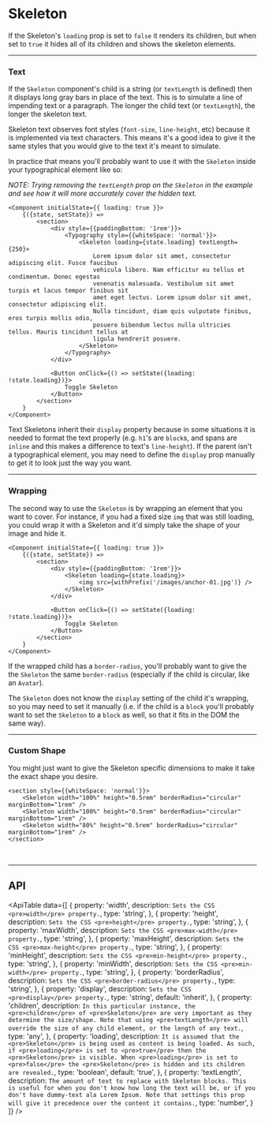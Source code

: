 
# Skeleton

<ComponentInfo title="Skeleton" mode="description" />

If the Skeleton's `loading` prop is set to `false` it  renders its children, but when set to `true`
it hides all of its children and shows the skeleton elements.

---

### Text

If the `Skeleton` component's child is a string (or `textLength` is defined) then it displays
long gray bars in place of the text. This is to simulate a line of impending text or a paragraph.
The longer the child text (or `textLength`), the longer the skeleton text.

Skeleton text observes font styles (`font-size`, `line-height`, etc) because it is implemented via
text characters. This means it's a good idea to give it the same styles that you would give to the
text it's meant to simulate.

In practice that means you'll probably want to use it with the `Skeleton` inside your typographical
element like so:

*NOTE: Trying removing the `textLength` prop on the `Skeleton` in the example and see how it
will more accurately cover the hidden text.*

```tsx live
<Component initialState={{ loading: true }}>
    {({state, setState}) =>
        <section>
            <div style={{paddingBottom: '1rem'}}>
                <Typography style={{whiteSpace: 'normal'}}>
                    <Skeleton loading={state.loading} textLength={250}>
                        Lorem ipsum dolor sit amet, consectetur adipiscing elit. Fusce faucibus
                        vehicula libero. Nam efficitur eu tellus et condimentum. Donec egestas
                        venenatis malesuada. Vestibulum sit amet turpis et lacus tempor finibus sit
                        amet eget lectus. Lorem ipsum dolor sit amet, consectetur adipiscing elit.
                        Nulla tincidunt, diam quis vulputate finibus, eros turpis mollis odio,
                        posuere bibendum lectus nulla ultricies tellus. Mauris tincidunt tellus at
                        ligula hendrerit posuere.
                    </Skeleton>
                </Typography>
            </div>

            <Button onClick={() => setState({loading: !state.loading})}>
                Toggle Skeleton
            </Button>
        </section>
    }
</Component>
```

Text Skeletons inherit their `display` property because in some situations it is needed to format
the text properly (e.g. `h1`'s are `block`s, and spans are `inline` and this makes a difference to
text's `line-height`). If the parent isn't a typographical element, you may need to define the
`display` prop manually to get it to look just the way you want.

---

### Wrapping

The second way to use the `Skeleton` is by wrapping an element that you want to cover. For instance,
if you had a fixed size `img` that was still loading, you could wrap it with a Skeleton and it'd
simply take the shape of your image and hide it.

```tsx live
<Component initialState={{ loading: true }}>
    {({state, setState}) =>
        <section>
            <div style={{paddingBottom: '1rem'}}>
                <Skeleton loading={state.loading}>
                    <img src={withPrefix('/images/anchor-01.jpg')} />
                </Skeleton>
            </div>

            <Button onClick={() => setState({loading: !state.loading})}>
                Toggle Skeleton
            </Button>
        </section>
    }
</Component>
```

If the wrapped child has a `border-radius`, you'll probably want to give the the `Skeleton` the same
`border-radius` (especially if the child is circular, like
an <Link to="/components/avatar">`Avatar`</Link>).

The `Skeleton` does not know the `display` setting of the child it's wrapping, so you may need to
set it manually (i.e. if the child is a `block` you'll probably want to set the `Skeleton` to a
`block` as well, so that it fits in the DOM the same way).

---

### Custom Shape

You might just want to give the Skeleton specific dimensions to make it take the exact shape you desire.

```tsx live
<section style={{whiteSpace: 'normal'}}>
    <Skeleton width="100%" height="0.5rem" borderRadius="circular" marginBottom="1rem" />
    <Skeleton width="100%" height="0.5rem" borderRadius="circular" marginBottom="1rem" />
    <Skeleton width="80%" height="0.5rem" borderRadius="circular" marginBottom="1rem" />
</section>
```

<br />

---

## API

<ApiTable data={[
    {
        property: 'width',
        description: `Sets the CSS <pre>width</pre> property.`,
        type: 'string',
    },
    {
        property: 'height',
        description: `Sets the CSS <pre>height</pre> property.`,
        type: 'string',
    },
    {
        property: 'maxWidth',
        description: `Sets the CSS <pre>max-width</pre> property.`,
        type: 'string',
    },
    {
        property: 'maxHeight',
        description: `Sets the CSS <pre>max-height</pre> property.`,
        type: 'string',
    },
    {
        property: 'minHeight',
        description: `Sets the CSS <pre>min-height</pre> property.`,
        type: 'string',
    },
    {
        property: 'minWidth',
        description: `Sets the CSS <pre>min-width</pre> property.`,
        type: 'string',
    },
    {
        property: 'borderRadius',
        description: `Sets the CSS <pre>border-radius</pre> property.`,
        type: 'string',
    },
    {
        property: 'display',
        description: `Sets the CSS <pre>display</pre> property.`,
        type: 'string',
        default: 'inherit',
    },
    {
        property: 'children',
        description: `In this particular instance, the <pre>children</pre> of <pre>Skeleton</pre>
            are very important as they determine the size/shape. Note that using
            <pre>textLength</pre> will override the size of any child element, or the length of any
            text.`,
        type: 'any',
    },
    {
        property: 'loading',
        description: `It is assumed that the <pre>Skeleton</pre> is being used as content is being
            loaded. As such, if <pre>loading</pre> is set to <pre>true</pre> then the
            <pre>Skeleton</pre> is visible. When <pre>loading</pre> is set to <pre>false</pre> the
            <pre>Skeleton</pre> is hidden and its children are revealed.`,
        type: 'boolean',
        default: 'true',
    },
    {
        property: 'textLength',
        description: `The amount of text to replace with Skeleton blocks. This is useful for when
            you don't know how long the text will be, or if you don't have dummy-text ala Lorem
            Ipsum. Note that settings this prop will give it precedence over the content it
            contains.`,
        type: 'number',
    }
]} />